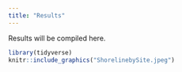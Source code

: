 ```yaml
---
title: "Results"
---
```


Results will be compiled here.

```r
library(tidyverse)
knitr::include_graphics("ShorelinebySite.jpeg")
```
